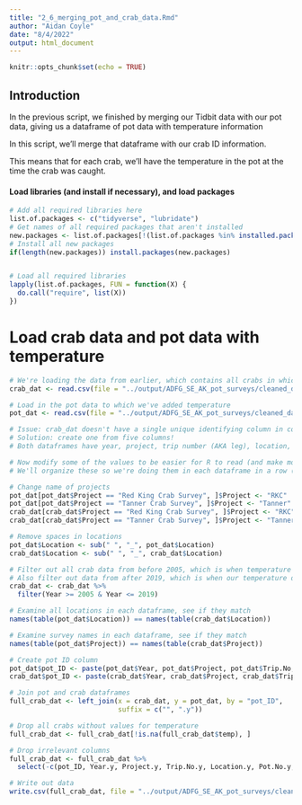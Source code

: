---
title: "2_6_merging_pot_and_crab_data.Rmd"
author: "Aidan Coyle"
date: "8/4/2022"
output: html_document
---

```{r setup, include=FALSE}
knitr::opts_chunk$set(echo = TRUE)
```

## Introduction

In the previous script, we finished by merging our Tidbit data with our pot data, giving us a dataframe of pot data with temperature information

In this script, we'll merge that dataframe with our crab ID information.

This means that for each crab, we'll have the temperature in the pot at the time the crab was caught.

#### Load libraries (and install if necessary), and load packages

```{r libraries, message=FALSE, warning=FALSE}
# Add all required libraries here
list.of.packages <- c("tidyverse", "lubridate")
# Get names of all required packages that aren't installed
new.packages <- list.of.packages[!(list.of.packages %in% installed.packages()[, "Package"])]
# Install all new packages
if(length(new.packages)) install.packages(new.packages)


# Load all required libraries
lapply(list.of.packages, FUN = function(X) {
  do.call("require", list(X))
})
```

# Load crab data and pot data with temperature

```{r}
# We're loading the data from earlier, which contains all crabs in which BCS condition was examined
crab_dat <- read.csv(file = "../output/ADFG_SE_AK_pot_surveys/cleaned_data/crab_data/BCS_cleaned.csv")

# Load in the pot data to which we've added temperature
pot_dat <- read.csv(file = "../output/ADFG_SE_AK_pot_surveys/cleaned_data/pot_data_with_temperature.csv")

# Issue: crab_dat doesn't have a single unique identifying column in common with pot_dat (such as time of haul)
# Solution: create one from five columns!
# Both dataframes have year, project, trip number (AKA leg), location, and pot number as columns

# Now modify some of the values to be easier for R to read (and make more sense to us when in an ID column)
# We'll organize these so we're doing them in each dataframe in a row (make one change in both, not making all changes in one, then moving to the other)

# Change name of projects
pot_dat[pot_dat$Project == "Red King Crab Survey", ]$Project <- "RKC"
pot_dat[pot_dat$Project == "Tanner Crab Survey", ]$Project <- "Tanner"
crab_dat[crab_dat$Project == "Red King Crab Survey", ]$Project <- "RKC"
crab_dat[crab_dat$Project == "Tanner Crab Survey", ]$Project <- "Tanner"

# Remove spaces in locations
pot_dat$Location <- sub(" ", "_", pot_dat$Location)
crab_dat$Location <- sub(" ", "_", crab_dat$Location)

# Filter out all crab data from before 2005, which is when temperature data began to be collected
# Also filter out data from after 2019, which is when our temperature data ends
crab_dat <- crab_dat %>%
  filter(Year >= 2005 & Year <= 2019)

# Examine all locations in each dataframe, see if they match
names(table(pot_dat$Location)) == names(table(crab_dat$Location))

# Examine survey names in each dataframe, see if they match
names(table(pot_dat$Project)) == names(table(crab_dat$Project))

# Create pot ID column
pot_dat$pot_ID <- paste(pot_dat$Year, pot_dat$Project, pot_dat$Trip.No, pot_dat$Location, pot_dat$Pot.No, sep = "_")
crab_dat$pot_ID <- paste(crab_dat$Year, crab_dat$Project, crab_dat$Trip.No, crab_dat$Location, crab_dat$Pot.No, sep = "_")

# Join pot and crab dataframes
full_crab_dat <- left_join(x = crab_dat, y = pot_dat, by = "pot_ID",
                           suffix = c("", ".y"))

# Drop all crabs without values for temperature
full_crab_dat <- full_crab_dat[!is.na(full_crab_dat$temp), ]

# Drop irrelevant columns
full_crab_dat <- full_crab_dat %>%
  select(-c(pot_ID, Year.y, Project.y, Trip.No.y, Location.y, Pot.No.y, Time.Hauled, Buoy.No, tidbit_id))

# Write out data
write.csv(full_crab_dat, file = "../output/ADFG_SE_AK_pot_surveys/cleaned_data/crab_data/BCS_examined_crab_with_temperature.csv", row.names = FALSE)
```

